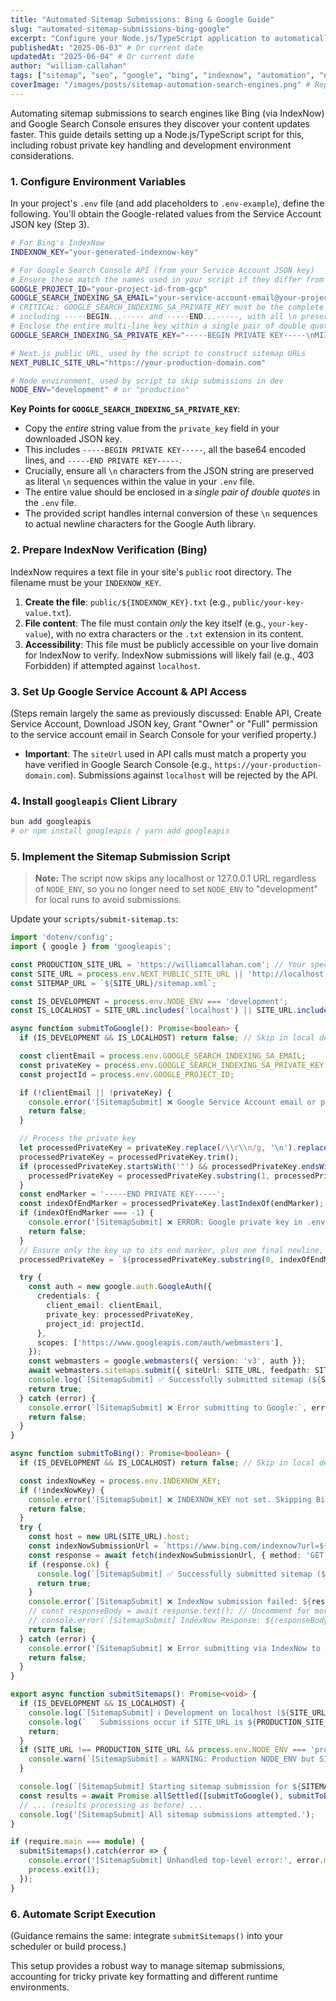 ```yaml
---
title: "Automated Sitemap Submissions: Bing & Google Guide"
slug: "automated-sitemap-submissions-bing-google"
excerpt: "Configure your Node.js/TypeScript application to automatically submit sitemaps to Bing (IndexNow) and Google Search Console using service account credentials, with robust error handling and development mode awareness."
publishedAt: "2025-06-03" # Or current date
updatedAt: "2025-06-04" # Or current date
author: "william-callahan"
tags: ["sitemap", "seo", "google", "bing", "indexnow", "automation", "nodejs", "typescript", "envars", "devops"]
coverImage: "/images/posts/sitemap-automation-search-engines.png" # Replace with an actual image path
---
```


Automating sitemap submissions to search engines like Bing (via IndexNow) and Google Search Console ensures they discover your content updates faster. This guide details setting up a Node.js/TypeScript script for this, including robust private key handling and development environment considerations.

### 1. Configure Environment Variables

In your project's `.env` file (and add placeholders to `.env-example`), define the following. You'll obtain the Google-related values from the Service Account JSON key (Step 3).

```bash
# For Bing's IndexNow
INDEXNOW_KEY="your-generated-indexnow-key"

# For Google Search Console API (from your Service Account JSON key)
# Ensure these match the names used in your script if they differ from these examples.
GOOGLE_PROJECT_ID="your-project-id-from-gcp"
GOOGLE_SEARCH_INDEXING_SA_EMAIL="your-service-account-email@your-project-id.iam.gserviceaccount.com"
# CRITICAL: GOOGLE_SEARCH_INDEXING_SA_PRIVATE_KEY must be the complete string from the JSON key,
# including -----BEGIN...----- and -----END...-----, with all \n preserved literally.
# Enclose the entire multi-line key within a single pair of double quotes.
GOOGLE_SEARCH_INDEXING_SA_PRIVATE_KEY="-----BEGIN PRIVATE KEY-----\nMIIEvg...your...entire...key...goes...here...with...all...the...\n...sequences...preserved...exactly...as...in...the...JSON...file...including...the...final...\n...-----END PRIVATE KEY-----\n"

# Next.js public URL, used by the script to construct sitemap URLs
NEXT_PUBLIC_SITE_URL="https://your-production-domain.com"

# Node environment, used by script to skip submissions in dev
NODE_ENV="development" # or "production"
```

**Key Points for `GOOGLE_SEARCH_INDEXING_SA_PRIVATE_KEY`**:
*   Copy the *entire* string value from the `private_key` field in your downloaded JSON key.
*   This includes `-----BEGIN PRIVATE KEY-----`, all the base64 encoded lines, and `-----END PRIVATE KEY-----`.
*   Crucially, ensure all `\n` characters from the JSON string are preserved as literal `\n` sequences within the value in your `.env` file.
*   The entire value should be enclosed in a *single pair of double quotes* in the `.env` file.
*   The provided script handles internal conversion of these `\n` sequences to actual newline characters for the Google Auth library.

### 2. Prepare IndexNow Verification (Bing)

IndexNow requires a text file in your site's `public` root directory. The filename must be your `INDEXNOW_KEY`.

1.  **Create the file**: `public/${INDEXNOW_KEY}.txt` (e.g., `public/your-key-value.txt`).
2.  **File content**: The file must contain *only* the key itself (e.g., `your-key-value`), with no extra characters or the `.txt` extension in its content.
3.  **Accessibility**: This file must be publicly accessible on your live domain for IndexNow to verify. IndexNow submissions will likely fail (e.g., 403 Forbidden) if attempted against `localhost`.

### 3. Set Up Google Service Account & API Access

(Steps remain largely the same as previously discussed: Enable API, Create Service Account, Download JSON key, Grant "Owner" or "Full" permission to the service account email in Search Console for your verified property.)

*   **Important**: The `siteUrl` used in API calls must match a property you have verified in Google Search Console (e.g., `https://your-production-domain.com`). Submissions against `localhost` will be rejected by the API.

### 4. Install `googleapis` Client Library

```bash
bun add googleapis
# or npm install googleapis / yarn add googleapis
```

### 5. Implement the Sitemap Submission Script

> **Note:** The script now skips any localhost or 127.0.0.1 URL regardless of `NODE_ENV`, so you no longer need to set `NODE_ENV` to "development" for local runs to avoid submissions.

Update your `scripts/submit-sitemap.ts`:

```typescript
import 'dotenv/config';
import { google } from 'googleapis';

const PRODUCTION_SITE_URL = 'https://williamcallahan.com'; // Your specific production URL
const SITE_URL = process.env.NEXT_PUBLIC_SITE_URL || 'http://localhost:3000';
const SITEMAP_URL = `${SITE_URL}/sitemap.xml`;

const IS_DEVELOPMENT = process.env.NODE_ENV === 'development';
const IS_LOCALHOST = SITE_URL.includes('localhost') || SITE_URL.includes('127.0.0.1');

async function submitToGoogle(): Promise<boolean> {
  if (IS_DEVELOPMENT && IS_LOCALHOST) return false; // Skip in local dev

  const clientEmail = process.env.GOOGLE_SEARCH_INDEXING_SA_EMAIL;
  const privateKey = process.env.GOOGLE_SEARCH_INDEXING_SA_PRIVATE_KEY;
  const projectId = process.env.GOOGLE_PROJECT_ID;

  if (!clientEmail || !privateKey) {
    console.error('[SitemapSubmit] ❌ Google Service Account email or private key missing in .env. Skipping Google submission.');
    return false;
  }

  // Process the private key
  let processedPrivateKey = privateKey.replace(/\\r\\n/g, '\n').replace(/\\n/g, '\n');
  processedPrivateKey = processedPrivateKey.trim();
  if (processedPrivateKey.startsWith('"') && processedPrivateKey.endsWith('"')) {
    processedPrivateKey = processedPrivateKey.substring(1, processedPrivateKey.length - 1).trim();
  }
  const endMarker = '-----END PRIVATE KEY-----';
  const indexOfEndMarker = processedPrivateKey.lastIndexOf(endMarker);
  if (indexOfEndMarker === -1) {
    console.error('[SitemapSubmit] ❌ ERROR: Google private key in .env appears incomplete (missing END marker).');
    return false;
  }
  // Ensure only the key up to its end marker, plus one final newline, is used.
  processedPrivateKey = `${processedPrivateKey.substring(0, indexOfEndMarker + endMarker.length)}\n`;

  try {
    const auth = new google.auth.GoogleAuth({
      credentials: {
        client_email: clientEmail,
        private_key: processedPrivateKey,
        project_id: projectId,
      },
      scopes: ['https://www.googleapis.com/auth/webmasters'],
    });
    const webmasters = google.webmasters({ version: 'v3', auth });
    await webmasters.sitemaps.submit({ siteUrl: SITE_URL, feedpath: SITEMAP_URL });
    console.log(`[SitemapSubmit] ✅ Successfully submitted sitemap (${SITEMAP_URL}) to Google for site ${SITE_URL}`);
    return true;
  } catch (error) {
    console.error(`[SitemapSubmit] ❌ Error submitting to Google:`, error.message || error);
    return false;
  }
}

async function submitToBing(): Promise<boolean> {
  if (IS_DEVELOPMENT && IS_LOCALHOST) return false; // Skip in local dev

  const indexNowKey = process.env.INDEXNOW_KEY;
  if (!indexNowKey) {
    console.error('[SitemapSubmit] ❌ INDEXNOW_KEY not set. Skipping Bing/IndexNow submission.');
    return false;
  }
  try {
    const host = new URL(SITE_URL).host;
    const indexNowSubmissionUrl = `https://www.bing.com/indexnow?url=${encodeURIComponent(SITEMAP_URL)}&key=${indexNowKey}&host=${host}`;
    const response = await fetch(indexNowSubmissionUrl, { method: 'GET' });
    if (response.ok) {
      console.log(`[SitemapSubmit] ✅ Successfully submitted sitemap (${SITEMAP_URL}) via IndexNow to Bing`);
      return true;
    }
    console.error(`[SitemapSubmit] ❌ IndexNow submission failed: ${response.status} ${response.statusText}`);
    // const responseBody = await response.text(); // Uncomment for more debug info if needed
    // console.error(`[SitemapSubmit] IndexNow Response: ${responseBody}`);
    return false;
  } catch (error) {
    console.error('[SitemapSubmit] ❌ Error submitting via IndexNow to Bing:', error.message || error);
    return false;
  }
}

export async function submitSitemaps(): Promise<void> {
  if (IS_DEVELOPMENT && IS_LOCALHOST) {
    console.log(`[SitemapSubmit] ℹ️ Development on localhost (${SITE_URL}). Submissions skipped.`);
    console.log(`   Submissions occur if SITE_URL is ${PRODUCTION_SITE_URL} or NODE_ENV is not 'development'.`);
    return;
  }
  if (SITE_URL !== PRODUCTION_SITE_URL && process.env.NODE_ENV === 'production') {
    console.warn(`[SitemapSubmit] ⚠️ WARNING: Production NODE_ENV but SITE_URL (${SITE_URL}) isn't ${PRODUCTION_SITE_URL}. Ensure this is intended before submission.`);
  }

  console.log(`[SitemapSubmit] Starting sitemap submission for ${SITEMAP_URL}...`);
  const results = await Promise.allSettled([submitToGoogle(), submitToBing()]);
  // ... (results processing as before) ...
  console.log('[SitemapSubmit] All sitemap submissions attempted.');
}

if (require.main === module) {
  submitSitemaps().catch(error => {
    console.error('[SitemapSubmit] Unhandled top-level error:', error.message || error);
    process.exit(1);
  });
}
```

### 6. Automate Script Execution

(Guidance remains the same: integrate `submitSitemaps()` into your scheduler or build process.)

This setup provides a robust way to manage sitemap submissions, accounting for tricky private key formatting and different runtime environments.
